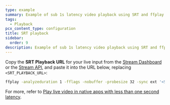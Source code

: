 ```yaml
---
type: example
summary: Example of sub 1s latency video playback using SRT and ffplay
tags:
  - Playback
pcx_content_type: configuration
title: SRT playback
sidebar:
  order: 9
description: Example of sub 1s latency video playback using SRT and ffplay
---
```



<Render file="prereqs_first_start_live_streaming" />

Copy the **SRT Playback URL** for your live input from the [Stream Dashboard](https://dash.cloudflare.com/?to=/:account/stream/inputs) or the [Stream API](/stream/stream-live/start-stream-live/#use-the-api), and paste it into the URL below, replacing `<SRT_PLAYBACK_URL>`:

```sh title="SRT playback with ffplay"
ffplay -analyzeduration 1 -fflags -nobuffer -probesize 32 -sync ext '<SRT_PLAYBACK_URL>'
```

For more, refer to [Play live video in native apps with less than one second latency](/stream/viewing-videos/using-own-player/#play-live-video-in-native-apps-with-less-than-1-second-latency).
